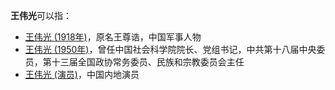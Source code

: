 '''王伟光'''可以指：
* [[王伟光_(1918年)|王伟光 (1918年)]]，原名王尊诰，中国军事人物
* [[王伟光_(1950年)|王伟光 (1950年)]]，曾任中国社会科学院院长、党组书记，中共第十八届中央委员，第十三届全国政协常务委员、民族和宗教委员会主任
* [[王伟光_(演员)|王伟光 (演员)]]，中国内地演员
{{Disambiguation|W|Cat=三字王姓人名消歧义}}